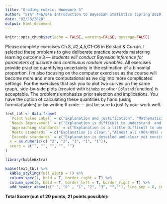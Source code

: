 ---
title: "Grading rubric: Homework 5"
author: "STAT 446/646 Introduction to Bayesian Statistics (Spring 2020)"
date: "02/28/2020"
output: html_document
---

```{r setup, include=FALSE}
knitr::opts_chunk$set(echo = FALSE, warning=FALSE, message=FALSE)
```

Please complete exercises Ch.8, #2,4,5,C1-C6 in Bolstad & Curran. I selected these problems to give deliberate practice towards mastering learning outcome 3 --- *students will conduct Bayesian inference for parameters of discrete and continuous random variables*. All exercises provide practice quantifying uncertainty in the estimation of a binomial proportion. I'm also focusing on the computer exercises as the course will become more and more computational as we dig into more complicated settings. For the exercises that ask you to plot two curves on the same graph, side-by-side plots (created with `binobp` or other `Bolstad` function) is acceptable. The problems emphasize prior selection and implications. You have the option of calculating these quantities by hand (using formula/tables) or by writing R code --- just be sure to justify your work well.

```{r, echo = FALSE}
text_tbl <- data.frame(
  `Point Value Label` = c("Explanation and justification", "Mathematical errors", "Completion", "Neatness and organization", "Mathematical terminology and notation"),
  `Needs Improvement` = c("Explanation is difficult to understand  and  is  missing several components OR was not included.", "More than 25% of computations/statements have errorsin selected problems.", "Several  problems are not completed.", "The work appears sloppyand unorganized. It is hard to know what  information goes together.", "There is little use, or a lot of inappropriate use, of terminology and notation."),
  `Approaching standards` = c("Explanation is a little difficult to understand, but includes critical components.","Most (75%-89%) of computations/statements are free of errors in selected problems.","All but two of the problemsare completed.","The work is presented in an organized  fashion  but  maybe hard to read at times.","Correct terminology and no-tation are used, but it is some-times not easy to understandwhat was done."),
  `Meets standards` = c("Explanation is clear.","Almost all (90%-99%) of computations/statementsare free of errors in selected problems.","One problem  not completed.","The work is presented in aneat and organized fashion that is usually easy to read.","Correct terminology and no-tation are usually used, mak-ing  it  fairly  easy  to  under-stand what was done."),
  `Exceeds standards` = c("Explanation is detailed and clear yet concise.","All computations/statements are free of errors in selected problems.","All problems addressed.","The work is presented in a neat, clear, organized fashion that is easy to read.","Correct terminology and no-tation are always used, making  it  easy  to  understand what was done."),
  x = as.numeric(c( "2", "2", "1", "1", "1")),
  score = c("", "", "", "", "")
)
```
```{r, echo = FALSE}
library(kableExtra)

kable(text_tbl) %>%
  kable_styling(full_width = T) %>%
  column_spec(1, bold = T, border_right = T) %>%
  column_spec(6, bold = T, border_left = T, border_right = T) %>%
  add_header_above(c(" ", "0" , "1", "2", "3", "",""), line_sep = 0, include_empty = T)


```
**Total Score (out of 20 points, 21 points possible):**
